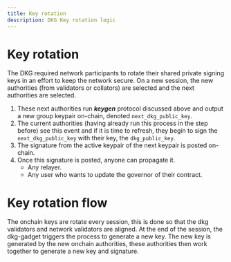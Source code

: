 ```yaml
---
title: Key rotation
description: DKG Key rotation logic
---
```



# Key rotation

The DKG required network participants to rotate their shared private signing keys in an effort to keep the
network secure. On a new session, the new authorities (from validators or collators) are selected and the
next authorities are selected.

1. These next authorities run **_keygen_** protocol discussed above and output a new group keypair on-chain,
   denoted `next_dkg_public_key`.
2. The current authorities (having already run this process in the step before) see this event and if it is time
   to refresh, they begin to sign the `next_dkg_public_key` with their key, the `dkg_public_key`.
3. The signature from the active keypair of the next keypair is posted on-chain.
4. Once this signature is posted, anyone can propagate it.
   - Any relayer.
   - Any user who wants to update the governor of their contract.

# Key rotation flow

The onchain keys are rotate every session, this is done so that the dkg validators and network validators are aligned. At the end of the session, the
dkg-gadget triggers the process to generate a new key. The new key is generated by the new onchain authorities, these authorities then work together
to generate a new key and signature.

<DKGRotationImages />
